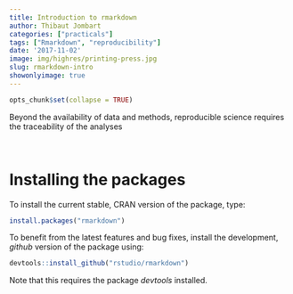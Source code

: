 ```yaml
---
title: Introduction to rmarkdown
author: Thibaut Jombart
categories: ["practicals"]
tags: ["Rmarkdown", "reproducibility"]
date: '2017-11-02'
image: img/highres/printing-press.jpg
slug: rmarkdown-intro
showonlyimage: true
---
```


	
```r
opts_chunk$set(collapse = TRUE)
```

Beyond the availability of data and methods, reproducible science requires the traceability of the analyses

<br>

# Installing the packages

To install the current stable, CRAN version of the package, type:
```r
install.packages("rmarkdown")
```

To benefit from the latest features and bug fixes, install the development, *github* version of the package using:
```r
devtools::install_github("rstudio/rmarkdown")
```

Note that this requires the package *devtools* installed.



<br>
